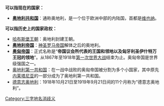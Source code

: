 '''可以指现在的国家：'''
*'''[[奥地利共和国|奥地利共和国]]'''：通称奥地利，是一个位于欧洲中部的内陆国，首都是[[维也纳|维也纳]]。
'''可以指历史上的国家政权：'''
*[[哈布斯堡王朝|哈布斯堡王朝]]：奥地利封建王朝。
*'''[[奥地利帝国|奥地利帝国]]'''：[[神圣罗马帝国|神圣罗马帝国]]解体之后的奥地利。
*'''[[奥匈帝国|奥匈帝国]]'''：正式名称是“'''帝国议会所代表的王国和领地以及匈牙利圣伊什特万王冠的领地'''”。从1867年至1918年[[第一次世界大战|第一次世界大战]]结束为止。奥匈帝国是世界级强国之一。
*[[奥地利第一共和国|奥地利第一共和国]]：在一战中战败的奥匈帝国被分割为多个小国家，其中原先[[内莱塔尼亚|内莱塔尼亚]]的一部分成为了奥地利第一共和国。
*[[德意志奥地利|德意志奥地利]]：1918年10月21日至1919年9月21日间的11个月称为“德意志奥地利”。
{{disamb}}
[[Category:三字地名消歧义|Category:三字地名消歧义]]